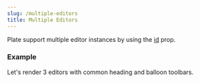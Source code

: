 ```yaml
---
slug: /multiple-editors
title: Multiple Editors
---
```


Plate support multiple editor instances by using the [id](Plate#id) prop.

### Example

Let's render 3 editors with common heading and balloon toolbars.


<MultipleEditorsSandpack />
